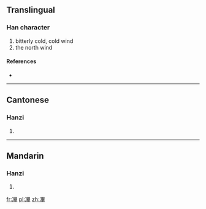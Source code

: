 ==Translingual==

===Han character===
{{Han char|rn=15|rad=冫|as=11|sn=13|four=|canj=戈一田廿十 (IMWTJ)}}

# bitterly cold, cold wind
# the north wind

====References====
* {{Han ref|kx=0133.280|hdz=10300.170|uh=34D6|ud=13526}}

----

==Cantonese==

===Hanzi===
{{yue-hanzi|jyut=|y=bit1}}

# {{defn|Cantonese|sort=冫11}}

----

==Mandarin==

===Hanzi===
{{cmn-hanzi|pin=[[bì]] ([[bi4]]), [[bié]] ([[bie2]])|wg=pi<sup>4</sup>, pieh<sup>2</sup>}}

# {{defn|Mandarin|sort=冫11}}

[[fr:㓖]]
[[pl:㓖]]
[[zh:㓖]]